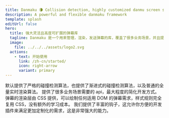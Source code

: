 ```yaml
---
title: Danmaku 🌘 Collision detection, highly customized danmu screen styles, you deserve it
description: A powerful and flexible danmaku framework
template: splash
editUrl: false
hero:
  title: 强大灵活且高度可扩展的弹幕库
  tagline: Danmaku 是一个用来管理，渲染，发送弹幕的库，覆盖了很多业务场景，并且提供了好用的扩展方式。
  image:
    file: ../../../assets/logo2.svg
  actions:
    - text: 开始使用
      link: /zh-cn/started/
      icon: right-arrow
      variant: primary
---
```



<CardGrid stagger>
  <Card title="多种渲染算法" icon="star">
    默认提供了严格的碰撞检测算法，也提供了渐进式的碰撞检测算法，以及普通的全量实时渲染算法。
  </Card>
  <Card title="丰富的 API" icon="open-book">
    提供了很多业务场景需要的 api，最大程度的简化开发方式。
  </Card>
  <Card title="样式高度可扩展" icon="rocket">
    弹幕的渲染层由 CSS 提供，可以绘制任何适用 DOM 的弹幕需求，样式规则完全复用
    CSS，没有额外的学习成本。
  </Card>
  <Card title="内核插件化" icon="twitch">
    我们提供了丰富的钩子，这允许你方便的开发插件来满足更加定制化的需求，这是非常强大的能力。
  </Card>
</CardGrid>
